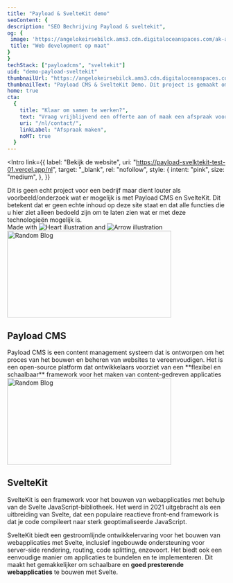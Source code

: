 ```yaml
---
title: "Payload & SvelteKit demo"
seoContent: {
description: "SEO Bechrijving Payload & sveltekit",
og: {
 image: 'https://angelokeirsebilck.ams3.cdn.digitaloceanspaces.com/ak-astro%2Fimages%2Fhome-og-image.jpg',
 title: "Web development op maat"
}
}
techStack: ["payloadcms", "sveltekit"]
uid: "demo-payload-sveltekit"
thumbnailUrl: "https://angelokeirsebilck.ams3.cdn.digitaloceanspaces.com/ak-astro%2Fimages%2Fpayloadcms-sveltekit-2.jpg"
thumbnailText: "Payload CMS & SvelteKit Demo. Dit project is gemaakt om te verkennen wat er allemaal mogelijk is met deze krachtige technologieën."
home: true
cta:
  {
    title: "Klaar om samen te werken?",
    text: "Vraag vrijblijvend een offerte aan of maak een afspraak voor een gesprek",
    uri: "/nl/contact/",
    linkLabel: "Afspraak maken",
    noMT: true
  }
---
```



<Intro
  link={{
    label: "Bekijk de website",
    uri: "https://payload-svelktekit-test-01.vercel.app/nl",
    target: "_blank",
    rel: "nofollow",
    style: {
      intent: "pink",
      size: "medium",
    },
  }}
>
  <div slot="text" class="text-xl prose prose-custom">
    Dit is geen echt project voor een bedrijf maar dient louter als
    voorbeeld/onderzoek wat er mogelijk is met Payload CMS en SvelteKit. Dit
    betekent dat er geen echte inhoud op deze site staat en dat alle functies
    die u hier ziet alleen bedoeld zijn om te laten zien wat er met deze
    technologieën mogelijk is.
  </div>
  <div slot="rightSide" class="col-span-full lg:col-start-11 lg:col-span-8">
    <div class="lg:grid grid-cols-9">
      <div class="col-start-3 col-span-7 relative flex flex-col justify-center">
        <div class="inline-flex items-center text-2xl mb-4 relative">
          <span class="whitespace-nowrap"> Made with</span>
          <img src={love} alt="Heart illustration" class="mx-2" />
          and
          <img
            src={techArrow}
            alt="Arrow illustration"
            class="ml-2 transform translate-y-2"
          />
        </div>
        <div class="flex flex-wrap gap-4 [&_>_svg]:w-auto [&_>_svg]:h-12">
          <TechLogos techName={"payloadcms"} />
          <TechLogos techName={"sveltekit"} />
        </div>
      </div>
    </div>
  </div>
</Intro>
<TextMedia bgColor={"green"} textPos={"left"}>
  <div slot="blobs">
    <img
      src={blobWhite1}
      class="absolute -bottom-20 -left-[20%] lg:left-[30%]"
      width="378"
      height="200"
      alt="Random Blog"
    />
  </div>
  <h2 slot="title" class="mt-0">
    <span>Payload CMS</span>
  </h2>
  <div slot="text" class="prose prose-custom">
    Payload CMS is een content management systeem dat is ontworpen om het proces
    van het bouwen en beheren van websites te vereenvoudigen. Het is een
    open-source platform dat ontwikkelaars voorziet van een **flexibel en
    schaalbaar** framework voor het maken van content-gedreven applicaties
  </div>
  <div
    class="border-4 overflow-hidden rounded-20 border-black-default shadow-neo-4px"
    slot="image"
  >
    <TwicVideo
      video={{
        ratio: "1920:1080",
        src: "https://angelokeirsebilck.ams3.cdn.digitaloceanspaces.com/ak-astro%2Fvideos%2Fpayload-cms-v4-final.mp4",
      }}
    />
  </div>
</TextMedia>
<TextMedia bgColor={"white"} textPos={"right"}>
  <div slot="blobs">
    <img
      src={blobWhite1}
      class="absolute -bottom-20 -left-[20%] lg:left-[30%]"
      width="378"
      height="200"
      alt="Random Blog"
    />
  </div>
  <h2 slot="title" class="mt-0">
    <span>SvelteKit</span>
  </h2>
  <div slot="text" class="prose prose-custom">
 SvelteKit is een framework voor het bouwen van webapplicaties met behulp van de Svelte JavaScript-bibliotheek. Het werd in 2021 uitgebracht als een uitbreiding van Svelte, dat een populaire reactieve front-end framework is dat je code compileert naar sterk geoptimaliseerde JavaScript.

SvelteKit biedt een gestroomlijnde ontwikkelervaring voor het bouwen van webapplicaties met Svelte, inclusief ingebouwde ondersteuning voor server-side rendering, routing, code splitting, enzovoort. Het biedt ook een eenvoudige manier om applicaties te bundelen en te implementeren. Dit maakt het gemakkelijker om schaalbare en **goed presterende webapplicaties** te bouwen met Svelte.

  </div>
  <div
    class="border-4 overflow-hidden rounded-20 border-black-default shadow-neo-4px"
    slot="image"
  >
    <TwicPic
      img={{
        ratio: "1280:680",
        src: "https://angelokeirsebilck.ams3.cdn.digitaloceanspaces.com/ak-astro%2Fimages%2Fpayload-sveltekit-demo-nieuws.jpg",
      }}
    />
  </div>
</TextMedia>
<Mockup
  title="Responsief Design"
  desktop={{
    src: "https://angelokeirsebilck.ams3.cdn.digitaloceanspaces.com/ak-astro%2Fvideos%2Fdesktop-payload-sveltekit-demo.mp4",
    ratio: "1140:600",
  }}
  tablet={{
    src: "https://angelokeirsebilck.ams3.cdn.digitaloceanspaces.com/ak-astro%2Fimages%2Fpayload-seltekit-demo-tablet.jpg",
    ratio: "1368:912",
  }}
  mobile={{
    src: "https://angelokeirsebilck.ams3.cdn.digitaloceanspaces.com/ak-astro%2Fimages%2Fpayload-sveltekit-demo-mobile.jpg",
    ratio: "537:946",
  }}
/>
